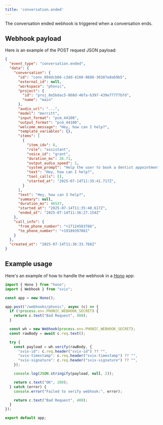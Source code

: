 ```yaml
---
title: 'conversation.ended'
---
```


The conversation ended webhook is triggered when a conversation ends.

## Webhook payload

Here is an example of the POST request JSON payload:

```json
{
  "event_type": "conversation.ended",
  "data": {
    "conversation": {
      "id": "conv_894dcb66-c3dd-4160-8606-30387e8ab9b5",
      "external_id": null,
      "workspace": "phonic",
      "project": {
        "id": "proj_8e5bdac5-868d-46fa-b397-439e777f7bfd",
        "name": "main"
      },
      "audio_url": "...",
      "model": "merritt",
      "input_format": "pcm_44100",
      "output_format": "pcm_44100",
      "welcome_message": "Hey, how can I help?",
      "template_variables": {},
      "items": [
        {
          "item_idx": 0,
          "role": "assistant",
          "voice_id": "grant",
          "duration_ms": 26.71,
          "output_audio_speed": 1,
          "system_prompt": "Help the user to book a dentist appointment.",
          "text": "Hey, how can I help?",
          "tool_calls": [],
          "started_at": "2025-07-14T11:35:41.717Z",
        }
      ],
      "text": "Hey, how can I help?",
      "summary": null,
      "duration_ms": 46537,
      "started_at": "2025-07-14T11:35:40.617Z",
      "ended_at": "2025-07-14T11:36:27.154Z"
    },
    "call_info": {
      "from_phone_number": "+17124583766",
      "to_phone_number": "+19189397081"
    }
  },
  "created_at": "2025-07-14T11:36:33.768Z"
}
```

## Example usage

Here's an example of how to handle the webhook in a [Hono](https://hono.dev) app:

```typescript
import { Hono } from "hono";
import { Webhook } from "svix";

const app = new Hono();

app.post("/webhooks/phonic", async (c) => {
  if (!process.env.PHONIC_WEBHOOK_SECRET) {
    return c.text("Bad Request", 400);
  }

  const wh = new Webhook(process.env.PHONIC_WEBHOOK_SECRET);
  const rawBody = await c.req.text();

  try {
    const payload = wh.verify(rawBody, {
      "svix-id": c.req.header("svix-id") ?? "",
      "svix-timestamp": c.req.header("svix-timestamp") ?? "",
      "svix-signature": c.req.header("svix-signature") ?? "",
    });

    console.log(JSON.stringify(payload, null, 2));

    return c.text("OK", 200);
  } catch (error) {
    console.error("Failed to verify webhook:", error);

    return c.text("Bad Request", 400);
  }
});

export default app;
```
